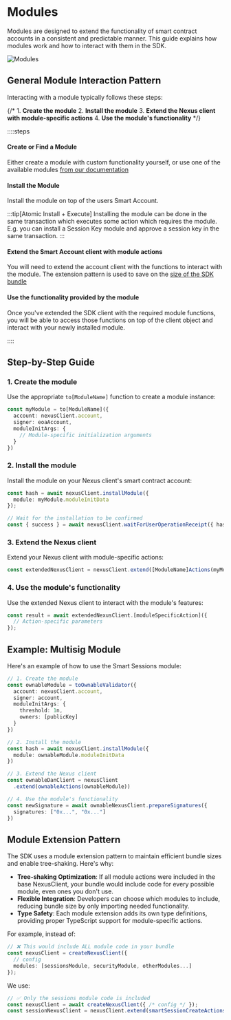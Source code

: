 # Modules

Modules are designed to extend the functionality of smart contract accounts in a consistent and predictable manner. This guide explains how modules work and how to interact with them in the SDK.

![Modules](https://i.imgur.com/hoOeSXS.png)

## General Module Interaction Pattern

Interacting with a module typically follows these steps:

{/* 1. **Create the module**
2. **Install the module**
3. **Extend the Nexus client with module-specific actions**
4. **Use the module's functionality** */}

::::steps
#### Create or Find a Module
Either create a module with custom functionality yourself, or use one of the available modules
[from our documentation]()

#### Install the Module
Install the module on top of the users Smart Account. 

:::tip[Atomic Install + Execute]
Installing the module can be done in the same transaction which executes some action
which requires the module. E.g. you can install a Session Key module and approve a 
session key in the same transaction.
:::

#### Extend the Smart Account client with module actions 
You will need to extend the account client with the functions to interact 
with the module. The extension pattern is used to save on the [size of the 
SDK bundle](#module-extension-pattern)

#### Use the functionality provided by the module
Once you've extended the SDK client with the required module functions, you 
will be able to access those functions on top of the client object and interact
with your newly installed module. 

::::

## Step-by-Step Guide

### 1. Create the module

Use the appropriate `to[ModuleName]` function to create a module instance:

```typescript
const myModule = to[ModuleName]({
  account: nexusClient.account,
  signer: eoaAccount,
  moduleInitArgs: {
    // Module-specific initialization arguments
  }
})
```

### 2. Install the module

Install the module on your Nexus client's smart contract account:

```typescript
const hash = await nexusClient.installModule({
  module: myModule.moduleInitData
});

// Wait for the installation to be confirmed
const { success } = await nexusClient.waitForUserOperationReceipt({ hash });
```

### 3. Extend the Nexus client

Extend your Nexus client with module-specific actions:

```typescript
const extendedNexusClient = nexusClient.extend([ModuleName]Actions(myModule));
```

### 4. Use the module's functionality

Use the extended Nexus client to interact with the module's features:

```typescript
const result = await extendedNexusClient.[moduleSpecificAction]({
  // Action-specific parameters
});
```

## Example: Multisig Module

Here's an example of how to use the Smart Sessions module:

```typescript
// 1. Create the module
const ownableModule = toOwnableValidator({
  account: nexusClient.account,
  signer: account,
  moduleInitArgs: {
    threshold: 1n,
    owners: [publicKey]
  }
})

// 2. Install the module
const hash = await nexusClient.installModule({
  module: ownableModule.moduleInitData
})

// 3. Extend the Nexus client
const ownableDanClient = nexusClient
  .extend(ownableActions(ownableModule))

// 4. Use the module's functionality
const newSignature = await ownableNexusClient.prepareSignatures({
  signatures: ["0x...", "0x..."]
})
```

## Module Extension Pattern

The SDK uses a module extension pattern to maintain efficient bundle sizes and enable tree-shaking. Here's why:

- **Tree-shaking Optimization**: If all module actions were included in the base NexusClient, your bundle would include code for every possible module, even ones you don't use.
- **Flexible Integration**: Developers can choose which modules to include, reducing bundle size by only importing needed functionality.
- **Type Safety**: Each module extension adds its own type definitions, providing proper TypeScript support for module-specific actions.

For example, instead of:
```typescript
// ❌ This would include ALL module code in your bundle
const nexusClient = createNexusClient({
  // config
  modules: [sessionsModule, securityModule, otherModules...]
});
```

We use:
```typescript
// ✅ Only the sessions module code is included
const nexusClient = await createNexusClient({ /* config */ });
const sessionNexusClient = nexusClient.extend(smartSessionCreateActions(sessionsModule));
```
